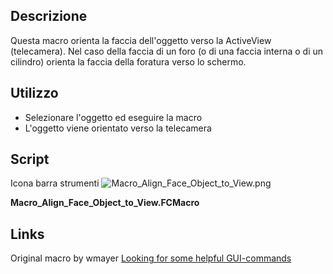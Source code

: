 <languages/>

{{Macro/it
|Name=Macro Align Face Object to View
|Icon=Macro_Align_Face_Object_to_View.png
|Translate=Allinea la faccia dell'oggetto alla vista
|Description=Questa macro allinea la faccia dell'oggetto verso la Vista Attiva.
|Author=Mario52
|Version=0.1
|Date=2015-01-16
|Download=[https://www.freecadweb.org/wiki/images/d/d5/Macro_Align_Face_Object_to_View.png ToolBar Icon]
|FCVersion=Tutte
|SeeAlso=[[File:FCCamera 00.png|32px|FCCamera]] [[Macro_FCCamera/it|Macro_FCCamera]]}}

<span id="Description"></span>
==Descrizione==

Questa macro orienta la faccia dell'oggetto verso la ActiveView (telecamera).
Nel caso della faccia di un foro (o di una faccia interna o di un cilindro) orienta la faccia della foratura verso lo schermo.

<span id="Usage"></span>
==Utilizzo==

* Selezionare l'oggetto ed eseguire la macro
* L'oggetto viene orientato verso la telecamera

==Script==

Icona barra strumenti
[[Image:Macro_Align_Face_Object_to_View.png]]

'''Macro_Align_Face_Object_to_View.FCMacro'''

{{MacroCode|code=
# This macro directs the face of the object on the side of the ActiveView (camera)
# extact FCCamera
# 16/01/2015

__title__="Macro_Align_Face_Object_to_View"
__author__ = "Mario52"

import pivy
from pivy import coin

try:
    v=Gui.Selection.getSelectionEx()[0].SubObjects[0].Surface.Axis    # to Axis
#    v = Gui.Selection.getSelectionEx()[0].SubObjects[0].normalAt(0,0) # normalAt
    r=App.Rotation(App.Vector(0,0,1),v)
    Gui.ActiveDocument.ActiveView.setCameraOrientation(r.Q)
except Exception:
    App.Console.PrintError("Select a face and run the macro"+"\n")

}}

==Links==

Original macro by wmayer [http://forum.freecadweb.org/viewtopic.php?f=3&t=7029&p=56735&hilit=Shape.Face4#p56735 Looking for some helpful GUI-commands]

{{clear}}